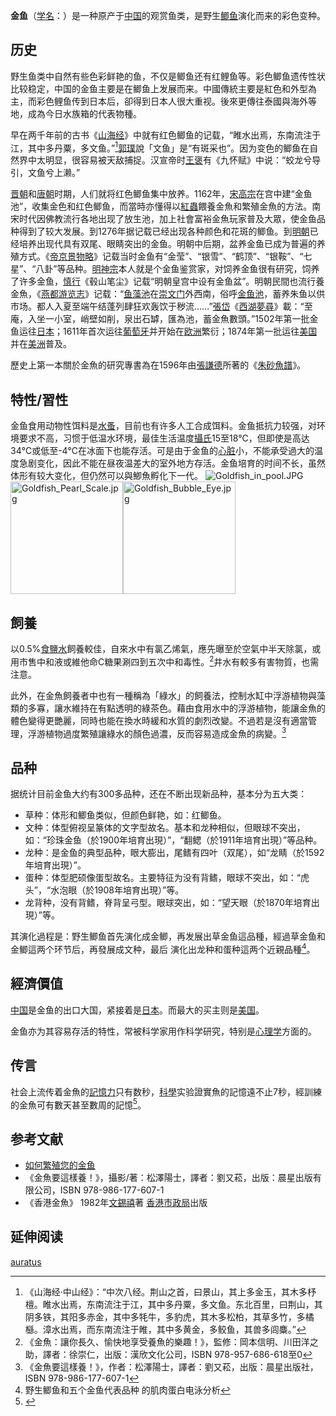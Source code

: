 {{redirect|金魚||金魚 (消歧義)}}
{{Subspeciesbox
| status = 驯养
| im= Goldfish.jpg
| image_wid
| image_capt
| species link=鲫鱼
| genus = Carassius
| species = auratus
| subspecies = auratus
| authority = [[Linnaeus|Linnaeus]], 1758
}}

'''金鱼'''（[[学名|学名]]：''{{lang|la|Carassius auratus auratus}}''）是一种原产于[[中国|中国]]的观赏鱼类，是野生[[鲫鱼|鲫鱼]]演化而来的彩色变种。

==历史==
野生鱼类中自然有些色彩鲜艳的鱼，不仅是鲫鱼还有红鲤鱼等。彩色鲫鱼遗传性状比较稳定，中国的金鱼主要是在鲫鱼上发展而来。中國傳統主要是紅色和外型為主，而彩色鲤鱼传到日本后，卻得到日本人很大重视。後來更傳往泰國與海外等地，成為今日水族箱的代表物種。

早在两千年前的古书《[[山海经|山海经]]》中就有红色鲫鱼的记载，“睢水出焉，东南流注于江，其中多丹粟，多文鱼。”<ref>《山海经·中山经》：“中次八经。荆山之首，曰景山，其上多金玉，其木多杼檀。睢水出焉，东南流注于江，其中多丹粟，多文鱼。东北百里，曰荆山，其阴多铁，其阳多赤金，其中多牦牛，多豹虎，其木多松柏，其草多竹，多橘櫾。漳水出焉，而东南流注于睢，其中多黄金，多鲛鱼，其兽多闾麋。”</ref>[[郭璞|郭璞]]說「文鱼」是“有斑采也”。因为变色的鲫鱼在自然界中太明显，很容易被天敌捕捉。汉宣帝时[[王褒|王褒]]有《九怀赋》中说：“蛟龙兮导引，文鱼兮上濑。”

[[晋朝|晋朝]]和[[唐朝|唐朝]]时期，人们就将红色鲫鱼集中放养。1162年，[[宋高宗|宋高宗]]在宫中建“金鱼池”，收集金色和红色鲫鱼，而當時亦懂得以[[紅蟲|紅蟲]]餵養金魚和繁殖金魚的方法。南宋时代因佛教流行各地出现了放生池，加上社會富裕金魚玩家普及大眾，使金鱼品种得到了较大发展。到1276年据记载已经出现各种颜色和花斑的鲫鱼。到[[明朝|明朝]]已经培养出现代具有双尾、眼睛突出的金鱼。明朝中后期，盆养金鱼已成为普遍的养殖方式。《[[帝京景物略|帝京景物略]]》记载当时金鱼有“金莹”、“银雪”、“鹤顶”、“银鞍”、“七星”、“八卦”等品种。[[明神宗|明神宗]]本人就是个金鱼鉴赏家，对饲养金鱼很有研究，饲养了许多金鱼，[[慎行|慎行]]《毂山笔尘》记载“明朝皇宫中设有金鱼盆”。明朝民間也流行養金魚，《[[燕都游览志|燕都游览志]]》记载：“[[鱼藻池|鱼藻池]]在[[崇文门|崇文门]]外西南，俗呼[[金鱼池|金鱼池]]，蓄养朱鱼以供市场。都人入夏至端午结蓬列肆狂欢轰饮于秽流……”[[張岱|張岱]]《[[西湖夢尋|西湖夢尋]]》載：“至庵，入坐一小室，峭壁如削，泉出石罅，匯為池，蓄金魚數頭。”1502年第一批金鱼运往[[日本|日本]]；1611年首次运往[[葡萄牙|葡萄牙]]并开始在[[欧洲|欧洲]]繁衍；1874年第一批运往[[美国|美国]]并在[[美洲|美洲]]普及。

歷史上第一本關於金魚的研究專書為在1596年由[[張謙德|張謙德]]所著的《[[朱砂魚譜|朱砂魚譜]]》。

==特性/習性==
金鱼食用动物性饵料是[[水蚤|水蚤]]，目前也有许多人工合成饵料。金鱼抵抗力较强，对环境要求不高，习惯于低温水环境，最佳生活温度[[攝氏|攝氏]]15至18℃，但即使是高达34℃或低至-4℃在冰面下也能存活。可是由于金鱼的[[心脏|心脏]]小，不能承受過大的温度急剧变化，因此不能在昼夜温差大的室外地方存活。金鱼培育的时间不长，虽然体形有较大变化，但仍然可以與鯽魚孵化下一代。
[[File:Goldfish_in_pool.JPG|right]][[File:Goldfish_Pearl_Scale.jpg|180px]][[File:Goldfish_Bubble_Eye.jpg|180px]]

==飼養==
以0.5%[[食鹽水|食鹽水]]飼養較佳，自來水中有氯乙烯氣，應先曝至於空氣中半天除氯，或用市售中和液或維他命C糖果涮四到五次中和毒性。<ref>《金魚：讓你長久、愉快地享受養魚的樂趣！》，監修：岡本信明、川田洋之助，譯者：徐崇仁，出版：漢欣文化公司，ISBN 978-957-686-618至0</ref>井水有較多有害物質，也需注意。

此外，在金魚飼養者中也有一種稱為「綠水」的飼養法，控制水缸中浮游植物與藻類的多寡，讓水維持在有點透明的綠茶色。藉由食用水中的浮游植物，能讓金魚的體色變得更艷麗，同時也能在換水時緩和水質的劇烈改變。不過若是沒有適當管理，浮游植物過度繁殖讓綠水的顏色過濃，反而容易造成金魚的病變。<ref>《金魚要這樣養！》，作者：松澤陽士，譯者：劉又菘，出版：晨星出版社，ISBN 978-986-177-607-1</ref>

==品种==
据统计目前金鱼大约有300多品种，还在不断出现新品种，基本分为五大类：
*草种：体形和鲫鱼类似，但颜色鲜艳，如：红鲫鱼。
*文种：体型俯视呈篆体的文字型故名。基本和龙种相似，但眼球不突出，如：“珍珠金鱼（於1900年培育出現）”，“翻鳃（於1911年培育出現）”等品种。
*龙种：是金鱼的典型品种，眼大膨出，尾鳍有四叶（双尾），如“龙睛（於1592年培育出現）”。
*蛋种：体型肥硕像蛋型故名。主要特征为没有背鳍，眼球不突出，如：“虎头”，“水泡眼（於1908年培育出現）”等。
*龙背种，没有背鳍，脊背呈弓型。眼球突出，如：“望天眼（於1870年培育出現）”等。

其演化過程是：野生鲫鱼首先演化成金鲫，再发展出草金鱼這品種，經過草金鱼和金鲫這两个环节后，再發展成文种，最后
演化出龙种和蛋种這两个近親品種<ref>[http://www.zoores.ac.cn%2FCN%2Farticle%2FdownloadArticleFile.do%3FattachType%3DPDF%26id%3D2219&ei=5vRiUMzpHcmUiQe1xoHwCA&usg=AFQjCNHoqEM2IihkPb3ALKXBxqJi7Iffvg ] {{Wayback|url=http:/// |date=20100617044359 }}野生鲫鱼和五个金鱼代表品种
的肌肉蛋白电泳分析</ref>。

==經濟價值==
[[中国|中国]]是金鱼的出口大国，紧接着是[[日本|日本]]。而最大的买主则是[[美国|美国]]。

金鱼亦为其容易存活的特性，常被科学家用作科学研究，特别是[[心理学|心理学]]方面的。{{citation needed|time=2017-8-23}}

==传言==
社会上流传着金魚的[[記憶力|記憶力]]只有数秒，[[科學|科學]]实验證實魚的記憶遠不止7秒，經訓練的金魚可有數天甚至數周的記憶<ref>{{Cite web |url=http://www.guokr.com/article/116781/ |title=鱼只有7秒记忆吗？ |accessdate=2015-05-28 |archive-date=2015-05-28 |archive-url=https://web.archive.org/web/20150528160228/http://www.guokr.com/article/116781/ |dead-url=no }}</ref>。

== 参考文献 ==
{{Reflist|2}}
* [http://www.fishfriend.com/articles/breeding_your_goldfish.html 如何繁殖您的金鱼] {{Wayback|url=http://www.fishfriend.com/articles/breeding_your_goldfish.html |date=20100310082922 }} {{en}}
* 《金魚要這樣養！》，攝影/著：松澤陽士，譯者：劉又菘，出版：晨星出版有限公司，ISBN 978-986-177-607-1
* 《香港金魚》 1982年[[文錫禧|文錫禧]]著 [[香港|香港]][[市政局|市政局]]出版

== 延伸阅读 ==
{{Wikisource further reading}}
{{Taxonbar|from=Q13586001}}

[[Category:金魚|auratus]]